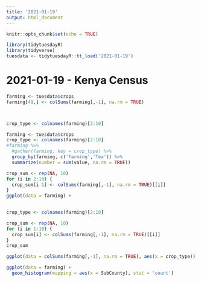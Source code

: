 ```yaml
---
title: '2021-01-19'
output: html_document
---
```


```r
knitr::opts_chunk$set(echo = TRUE)

library(tidytuesdayR)
library(tidyverse)
tuesdata <- tidytuesdayR::tt_load('2021-01-19')
```

# 2021-01-19 - Kenya Census

```r
farming <- tuesdata$crops
farming[49,] <- colSums(farming[,-1], na.rm = TRUE)



crop_type <- colnames(farming)[2:10]
```
```r
farming <- tuesdata$crops
crop_type <- colnames(farming)[2:10]
#farming %>%
  #gather(farming, key = crop_type) %>%
  group_by(farming, c('Farming','Tea')) %>%
  summarize(number = sum(value, na.rm = TRUE))

crop_sum <- rep(NA, 10)
for (i in 2:10) {
  crop_sum[i-1] <- colSums(farming[,-1], na.rm = TRUE)[[i]]
}
ggplot(data = farming) +
  
```
```r
crop_type <- colnames(farming)[2:10]

crop_sum <- rep(NA, 10)
for (i in 1:10) {
  crop_sum[i] <- colSums(farming[,-1], na.rm = TRUE)[[i]]
}
crop_sum

ggplot(data = colSums(farming[,-1], na.rm = TRUE), aes(x = crop_type))
```
```r
ggplot(data = farming) +
  geom_histogram(mapping = aes(x = SubCounty), stat = 'count')
```

